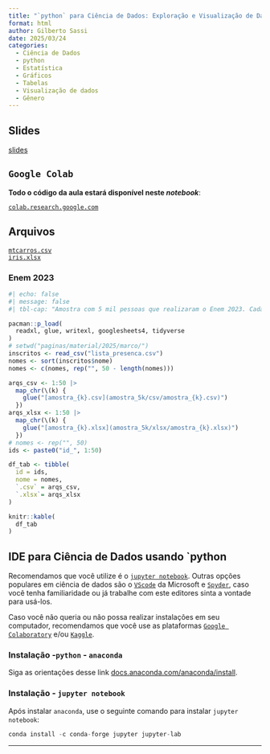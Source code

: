 ```yaml
---
title: "`python` para Ciência de Dados: Exploração e Visualização de Dados"
format: html
author: Gilberto Sassi
date: 2025/03/24
categories:
  - Ciência de Dados
  - python
  - Estatística
  - Gráficos
  - Tabelas
  - Visualização de dados
  - Gênero
---
```


## Slides

[slides](slides.html){target="_blank"}

## `Google Colab`

**Todo o código da aula estará disponível neste _notebook_**:

[`colab.research.google.com`](https://colab.research.google.com/drive/1PdxOoaO2UqDrkf9vn-i8IpvGExvBWiaZ?usp=sharing){target="_blank"}

## Arquivos

[`mtcarros.csv`](mtcarros.csv)<br>
[`iris.xlsx`](iris.xlsx)

### Enem 2023

```r
#| echo: false
#| message: false
#| tbl-cap: "Amostra com 5 mil pessoas que realizaram o Enem 2023. Cada participantes deste curso tem sua própria amostra."

pacman::p_load(
  readxl, glue, writexl, googlesheets4, tidyverse
)
# setwd("paginas/material/2025/marco/")
inscritos <- read_csv("lista_presenca.csv")
nomes <- sort(inscritos$nome)
nomes <- c(nomes, rep("", 50 - length(nomes)))

arqs_csv <- 1:50 |>
  map_chr(\(k) {
    glue("[amostra_{k}.csv](amostra_5k/csv/amostra_{k}.csv)")
  })
arqs_xlsx <- 1:50 |>
  map_chr(\(k) {
    glue("[amostra_{k}.xlsx](amostra_5k/xlsx/amostra_{k}.xlsx)")
  })
# nomes <- rep("", 50)
ids <- paste0("id_", 1:50)

df_tab <- tibble(
  id = ids,
  nome = nomes,
  `.csv` = arqs_csv,
  `.xlsx`= arqs_xlsx
)

knitr::kable(
  df_tab
)
```


## IDE para Ciência de Dados usando `python

Recomendamos que você utilize é o [`jupyter notebook`](https://jupyter.org/install){target="_blank"}. Outras opções populares em ciência de dados são o [`VScode`](https://code.visualstudio.com/Download){target="_blank"} da Microsoft e [`Spyder`](https://www.spyder-ide.org/download/){target="_blank"}, caso você tenha familiaridade ou já trabalhe com este editores sinta a vontade para usá-los.

Caso você não queria ou não possa realizar instalações em seu computador, recomendamos que você use as plataformas [`Google Colaboratory`](https://colab.research.google.com/){target="_blank"} e/ou [`Kaggle`](https://www.kaggle.com/){target="_blank"}. 

### Instalação -`python` - `anaconda`

Siga as orientações desse link [docs.anaconda.com/anaconda/install](https://docs.anaconda.com/anaconda/install/){target="_blank"}.

### Instalação - `jupyter notebook`

Após instalar `anaconda`, use o seguinte comando para instalar `jupyter notebook`:

```python
conda install -c conda-forge jupyter jupyter-lab
```

---
